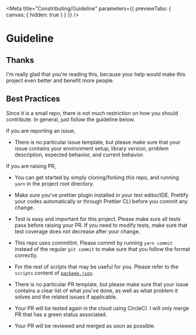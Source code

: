 

<Meta
  title="Constributing/Guideline"
  parameters={{ previewTabs: { canvas: { hidden: true } } }}
/>

# Guideline

## Thanks

I'm really glad that you're reading this, because your help would make this project even better and benefit more people.

## Best Practices

Since it is a small repo, there is not much restriction on how you should contribute. In general, just follow the guideline below.

If you are reporting an issue,

- There is no particular issue template, but please make sure that your issue contains your environment setup, library version, problem description, expected behavior, and current behavior.

If you are raising PR,

- You can get started by simply cloning/forking this repo, and running `yarn` in the project root directory.

- Make sure you've prettier plugin installed in your text editor/IDE. Prettify your codes automatically or through Prettier CLI before you commit any change.

- Test is easy and important for this project. Please make sure all tests pass before raising your PR. If you need to modify tests, make sure that test coverage does not decrease after your change.

- This repo uses commitlint. Please commit by running `yarn commit` instead of the regular `git commit` to make sure that you follow the format correctly.

- For the rest of scripts that may be useful for you. Please refer to the `scripts` content of [`package.json`](https://github.com/billykwok/reshoot/blob/master/package.json).

- There is no particular PR template, but please make sure that your issue contains a clear list of what you've done, as well as what problem it solves and the related issues if applicable.

- Your PR will be tested again in the cloud using CircleCI. I will only merge PR that has a green status associated.

- Your PR will be reviewed and merged as soon as possible.
